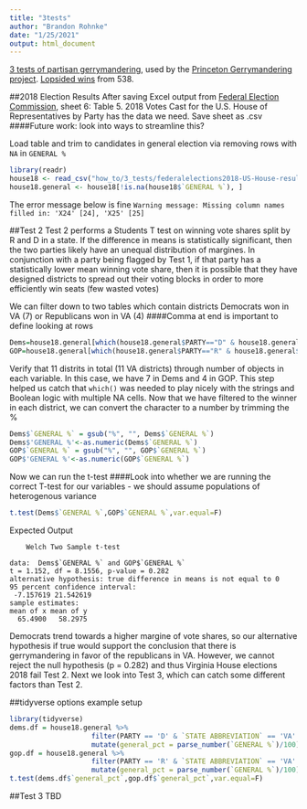 ```yaml
---
title: "3tests"
author: "Brandon Rohnke"
date: "1/25/2021"
output: html_document
---
```


[3 tests of partisan gerrymandering](http://www.stanfordlawreview.org/wp-content/uploads/sites/3/2016/06/3_-_Wang_-_Stan._L._Rev.pdf), used by the [Princeton Gerrymandering project](https://gerrymander.princeton.edu/tests). [Lopsided wins](https://projects.fivethirtyeight.com/partisan-gerrymandering-north-carolina/) from 538.

##2018 Election Results
After saving Excel output from [Federal Election Commission](https://www.fec.gov/introduction-campaign-finance/election-and-voting-information/federal-elections-2018/), sheet 6: Table 5.  2018 Votes Cast for the U.S. House of Representatives by Party has the data we need. Save sheet as .csv
####Future work: look into ways to streamline this?

Load table and trim to candidates in general election via removing rows with `NA` in `GENERAL %`
```r
library(readr)
house18 <- read_csv("how_to/3_tests/federalelections2018-US-House-results-by-state.csv")
house18.general <- house18[!is.na(house18$`GENERAL %`), ]
```

The error message below is fine
`Warning message:
Missing column names filled in: 'X24' [24], 'X25' [25]
`

##Test 2
Test 2 performs a Students T test on winning vote shares split by R and D in a state. If the difference in means is statistically significant, then the two parties likely have an unequal distribution of margines. In conjunction with a party being flagged by Test 1, if that party has a statistically lower mean winning vote share, then it is possible that they have designed districts to spread out their voting blocks in order to more efficiently win seats (few wasted votes)

We can filter down to two tables which contain districts Democrats won in VA (7) or Republicans won in VA (4)
####Comma at end is important to define looking at rows
```r
Dems=house18.general[which(house18.general$PARTY=="D" & house18.general$`GE WINNER INDICATOR`=="W" & house18.general$`STATE ABBREVIATION`=="VA"),]
GOP=house18.general[which(house18.general$PARTY=="R" & house18.general$`GE WINNER INDICATOR`=="W" & house18.general$`STATE ABBREVIATION`=="VA"),]
```

Verify that 11 distrits in total (11 VA districts) through number of objects in each variable. In this case, we have 7 in Dems and 4 in GOP. This step helped us catch that `which()` was needed to play nicely with the strings and Boolean logic with multiple NA cells. Now that we have filtered to the winner in each district, we can convert the character to a number by trimming the %

```r
Dems$`GENERAL %` = gsub("%", "", Dems$`GENERAL %`)
Dems$'GENERAL %'<-as.numeric(Dems$`GENERAL %`)
GOP$`GENERAL %` = gsub("%", "", GOP$`GENERAL %`)
GOP$'GENERAL %'<-as.numeric(GOP$`GENERAL %`)
```

Now we can run the t-test
####Look into whether we are running the correct T-test for our variables - we should assume populations of heterogenous variance
```r
t.test(Dems$`GENERAL %`,GOP$`GENERAL %`,var.equal=F)
```
Expected Output
```
	Welch Two Sample t-test

data:  Dems$`GENERAL %` and GOP$`GENERAL %`
t = 1.152, df = 8.1556, p-value = 0.282
alternative hypothesis: true difference in means is not equal to 0
95 percent confidence interval:
 -7.157619 21.542619
sample estimates:
mean of x mean of y 
  65.4900   58.2975 
```

Democrats trend towards a higher margine of vote shares, so our alternative hypothesis if true would support the conclusion that there is gerrymandering in favor of the republicans in VA. However, we cannot reject the null hypothesis (p = 0.282) and thus Virginia House elections 2018 fail Test 2. Next we look into Test 3, which can catch some different factors than Test 2.

##tidyverse options example setup
```r
library(tidyverse)
dems.df = house18.general %>% 
					filter(PARTY == 'D' & `STATE ABBREVIATION` == 'VA' & `GE WINNER INDICATOR` == 'W') %>%
					mutate(general_pct = parse_number(`GENERAL %`)/100)
gop.df = house18.general %>% 
					filter(PARTY == 'R' & `STATE ABBREVIATION` == 'VA' & `GE WINNER INDICATOR` == 'W') %>%
					mutate(general_pct = parse_number(`GENERAL %`)/100)
t.test(dems.df$`general_pct`,gop.df$`general_pct`,var.equal=F)
```

##Test 3
TBD
